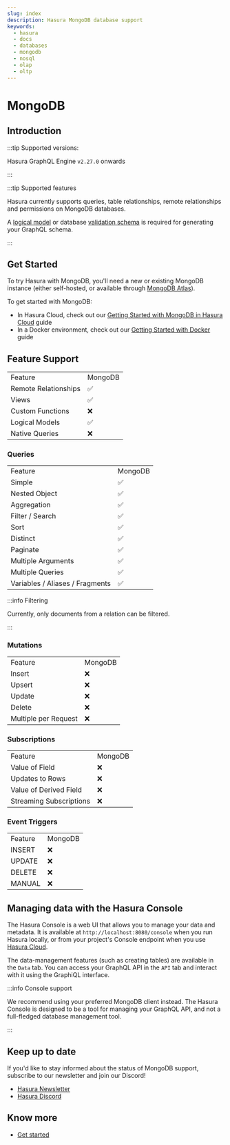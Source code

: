 ```yaml
---
slug: index
description: Hasura MongoDB database support
keywords:
  - hasura
  - docs
  - databases
  - mongodb
  - nosql
  - olap
  - oltp
---
```



# MongoDB

<ProductBadge free pro ee self />

## Introduction

:::tip Supported versions:

Hasura GraphQL Engine `v2.27.0` onwards

:::

:::tip Supported features

Hasura currently supports queries, table relationships, remote relationships and permissions on MongoDB databases.

A [logical model](/schema/mongodb/logical-models.mdx) or database
[validation schema](https://www.mongodb.com/docs/upcoming/core/schema-validation/specify-json-schema/#std-label-schema-validation-json)
is required for generating your GraphQL schema.

:::

## Get Started

To try Hasura with MongoDB, you'll need a new or existing MongoDB instance (either self-hosted, or available through
[MongoDB Atlas](https://www.mongodb.com/atlas/database)).

To get started with MongoDB:

- In Hasura Cloud, check out our [Getting Started with MongoDB in Hasura Cloud](/databases/mongodb/cloud.mdx) guide
- In a Docker environment, check out our [Getting Started with Docker](/databases/mongodb/docker.mdx) guide

## Feature Support

<div className="feature-matrix-tables">

<table>
  <tr>
    <td>Feature</td>
    <td>MongoDB</td>
  </tr>
  <tr>
    <td>Remote Relationships</td>
    <td>✅</td>
  </tr>
  <tr>
    <td>Views</td>
    <td>✅</td>
  </tr>
  <tr>
    <td>Custom Functions</td>
    <td>❌</td>
  </tr>
  <tr>
    <td>Logical Models</td>
    <td>✅</td>
  </tr>
  <tr>
    <td>Native Queries</td>
    <td>❌</td>
  </tr>
</table>

### Queries

<table>
  <tr>
    <td>Feature</td>
    <td>MongoDB</td>
  </tr>
  <tr>
    <td>Simple</td>
    <td>✅</td>
  </tr>
  <tr>
    <td>Nested Object</td>
    <td>✅</td>
  </tr>
  <tr>
    <td>Aggregation</td>
    <td>✅</td>
  </tr>
  <tr>
    <td>Filter / Search</td>
    <td>✅</td>
  </tr>
  <tr>
    <td>Sort</td>
    <td>✅</td>
  </tr>
  <tr>
    <td>Distinct</td>
    <td>✅</td>
  </tr>
  <tr>
    <td>Paginate</td>
    <td>✅</td>
  </tr>
  <tr>
    <td>Multiple Arguments</td>
    <td>✅</td>
  </tr>
  <tr>
    <td>Multiple Queries</td>
    <td>✅</td>
  </tr>
  <tr>
    <td>Variables / Aliases / Fragments</td>
    <td>✅</td>
  </tr>
</table>

:::info Filtering

Currently, only documents from a relation can be filtered.

:::

### Mutations

<table>
  <tr>
    <td>Feature</td>
    <td>MongoDB</td>
  </tr>
  <tr>
    <td>Insert</td>
    <td>❌</td>
  </tr>
  <tr>
    <td>Upsert</td>
    <td>❌</td>
  </tr>
  <tr>
    <td>Update</td>
    <td>❌</td>
  </tr>
  <tr>
    <td>Delete</td>
    <td>❌</td>
  </tr>
  <tr>
    <td>Multiple per Request</td>
    <td>❌</td>
  </tr>
</table>

### Subscriptions

<table>
  <tr>
    <td>Feature</td>
    <td>MongoDB</td>
  </tr>
  <tr>
    <td>Value of Field</td>
    <td>❌</td>
  </tr>
  <tr>
    <td>Updates to Rows</td>
    <td>❌</td>
  </tr>
  <tr>
    <td>Value of Derived Field</td>
    <td>❌</td>
  </tr>
  <tr>
    <td>Streaming Subscriptions</td>
    <td>❌</td>
  </tr>
</table>

### Event Triggers

<table>
  <tr>
    <td>Feature</td>
    <td>MongoDB</td>
  </tr>
  <tr>
    <td>INSERT</td>
    <td>❌</td>
  </tr>
  <tr>
    <td>UPDATE</td>
    <td>❌</td>
  </tr>
  <tr>
    <td>DELETE</td>
    <td>❌</td>
  </tr>
  <tr>
    <td>MANUAL</td>
    <td>❌</td>
  </tr>
</table>

</div>

## Managing data with the Hasura Console

The Hasura Console is a web UI that allows you to manage your data and metadata. It is available at
`http://localhost:8080/console` when you run Hasura locally, or from your project's Console endpoint when you use
[Hasura Cloud](https://cloud.hasura.io).

The data-management features (such as creating tables) are available in the `Data` tab. You can access your GraphQL API
in the `API` tab and interact with it using the GraphiQL interface.

:::info Console support

We recommend using your preferred MongoDB client instead. The Hasura Console is designed to be a tool for managing your
GraphQL API, and not a full-fledged database management tool.

:::

## Keep up to date

If you'd like to stay informed about the status of MongoDB support, subscribe to our newsletter and join our Discord!

- [Hasura Newsletter](https://hasura.io/newsletter/)
- [Hasura Discord](https://discord.com/invite/hasura)

## Know more

- [Get started](/databases/mongodb/docker.mdx)
